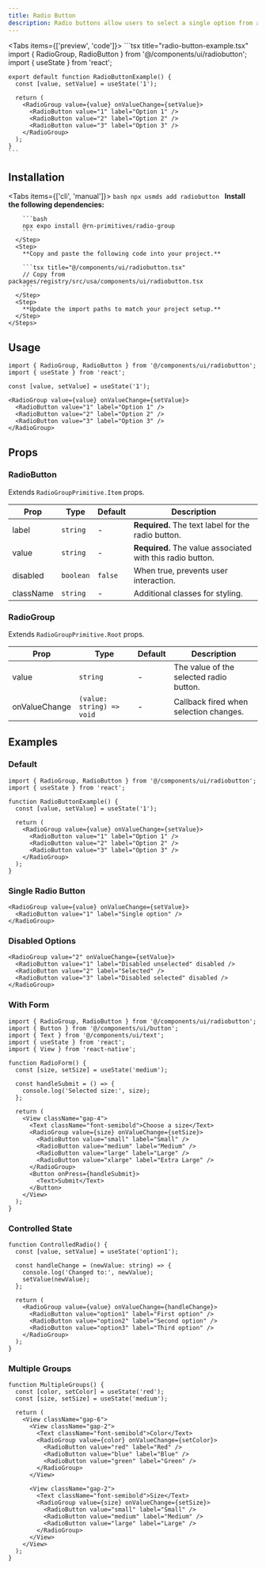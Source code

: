 ```yaml
---
title: Radio Button
description: Radio buttons allow users to select a single option from a list of choices.
---
```



<Tabs items={['preview', 'code']}>
  <Tab value="preview">
    <PreviewCard />
  </Tab>
  <Tab value="code">
    ```tsx title="radio-button-example.tsx"
    import { RadioGroup, RadioButton } from '@/components/ui/radiobutton';
    import { useState } from 'react';

    export default function RadioButtonExample() {
      const [value, setValue] = useState('1');

      return (
        <RadioGroup value={value} onValueChange={setValue}>
          <RadioButton value="1" label="Option 1" />
          <RadioButton value="2" label="Option 2" />
          <RadioButton value="3" label="Option 3" />
        </RadioGroup>
      );
    }
    ```
  </Tab>
</Tabs>

## Installation

<Tabs items={['cli', 'manual']}>
  <Tab value="cli">
    ```bash
    npx usmds add radiobutton
    ```
  </Tab>
  <Tab value="manual">
    <Steps>
      <Step>
        **Install the following dependencies:**

        ```bash
        npx expo install @rn-primitives/radio-group
        ```
      </Step>
      <Step>
        **Copy and paste the following code into your project.**

        ```tsx title="@/components/ui/radiobutton.tsx"
        // Copy from packages/registry/src/usa/components/ui/radiobutton.tsx
        ```
      </Step>
      <Step>
        **Update the import paths to match your project setup.**
      </Step>
    </Steps>
  </Tab>
</Tabs>

## Usage

```tsx
import { RadioGroup, RadioButton } from '@/components/ui/radiobutton';
import { useState } from 'react';

const [value, setValue] = useState('1');

<RadioGroup value={value} onValueChange={setValue}>
  <RadioButton value="1" label="Option 1" />
  <RadioButton value="2" label="Option 2" />
  <RadioButton value="3" label="Option 3" />
</RadioGroup>
```

## Props

### RadioButton

Extends `RadioGroupPrimitive.Item` props.

| Prop | Type | Default | Description |
|------|------|---------|-------------|
| label | `string` | - | **Required.** The text label for the radio button. |
| value | `string` | - | **Required.** The value associated with this radio button. |
| disabled | `boolean` | `false` | When true, prevents user interaction. |
| className | `string` | - | Additional classes for styling. |

### RadioGroup

Extends `RadioGroupPrimitive.Root` props.

| Prop | Type | Default | Description |
|------|------|---------|-------------|
| value | `string` | - | The value of the selected radio button. |
| onValueChange | `(value: string) => void` | - | Callback fired when selection changes. |

## Examples

### Default

```tsx
import { RadioGroup, RadioButton } from '@/components/ui/radiobutton';
import { useState } from 'react';

function RadioButtonExample() {
  const [value, setValue] = useState('1');

  return (
    <RadioGroup value={value} onValueChange={setValue}>
      <RadioButton value="1" label="Option 1" />
      <RadioButton value="2" label="Option 2" />
      <RadioButton value="3" label="Option 3" />
    </RadioGroup>
  );
}
```

### Single Radio Button

```tsx
<RadioGroup value={value} onValueChange={setValue}>
  <RadioButton value="1" label="Single option" />
</RadioGroup>
```

### Disabled Options

```tsx
<RadioGroup value="2" onValueChange={setValue}>
  <RadioButton value="1" label="Disabled unselected" disabled />
  <RadioButton value="2" label="Selected" />
  <RadioButton value="3" label="Disabled selected" disabled />
</RadioGroup>
```

### With Form

```tsx
import { RadioGroup, RadioButton } from '@/components/ui/radiobutton';
import { Button } from '@/components/ui/button';
import { Text } from '@/components/ui/text';
import { useState } from 'react';
import { View } from 'react-native';

function RadioForm() {
  const [size, setSize] = useState('medium');

  const handleSubmit = () => {
    console.log('Selected size:', size);
  };

  return (
    <View className="gap-4">
      <Text className="font-semibold">Choose a size</Text>
      <RadioGroup value={size} onValueChange={setSize}>
        <RadioButton value="small" label="Small" />
        <RadioButton value="medium" label="Medium" />
        <RadioButton value="large" label="Large" />
        <RadioButton value="xlarge" label="Extra Large" />
      </RadioGroup>
      <Button onPress={handleSubmit}>
        <Text>Submit</Text>
      </Button>
    </View>
  );
}
```

### Controlled State

```tsx
function ControlledRadio() {
  const [value, setValue] = useState('option1');

  const handleChange = (newValue: string) => {
    console.log('Changed to:', newValue);
    setValue(newValue);
  };

  return (
    <RadioGroup value={value} onValueChange={handleChange}>
      <RadioButton value="option1" label="First option" />
      <RadioButton value="option2" label="Second option" />
      <RadioButton value="option3" label="Third option" />
    </RadioGroup>
  );
}
```

### Multiple Groups

```tsx
function MultipleGroups() {
  const [color, setColor] = useState('red');
  const [size, setSize] = useState('medium');

  return (
    <View className="gap-6">
      <View className="gap-2">
        <Text className="font-semibold">Color</Text>
        <RadioGroup value={color} onValueChange={setColor}>
          <RadioButton value="red" label="Red" />
          <RadioButton value="blue" label="Blue" />
          <RadioButton value="green" label="Green" />
        </RadioGroup>
      </View>

      <View className="gap-2">
        <Text className="font-semibold">Size</Text>
        <RadioGroup value={size} onValueChange={setSize}>
          <RadioButton value="small" label="Small" />
          <RadioButton value="medium" label="Medium" />
          <RadioButton value="large" label="Large" />
        </RadioGroup>
      </View>
    </View>
  );
}
```
